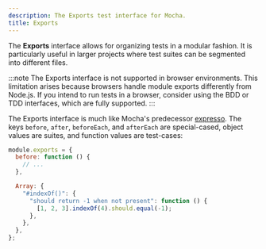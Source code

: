 ```yaml
---
description: The Exports test interface for Mocha.
title: Exports
---
```


The **Exports** interface allows for organizing tests in a modular fashion.
It is particularly useful in larger projects where test suites can be segmented into different files.

:::note
The Exports interface is not supported in browser environments.
This limitation arises because browsers handle module exports differently from Node.js.
If you intend to run tests in a browser, consider using the BDD or TDD interfaces, which are fully supported.
:::

The Exports interface is much like Mocha's predecessor [expresso](https://github.com/tj/expresso).
The keys `before`, `after`, `beforeEach`, and `afterEach` are special-cased, object values are suites, and function values are test-cases:

```js
module.exports = {
  before: function () {
    // ...
  },

  Array: {
    "#indexOf()": {
      "should return -1 when not present": function () {
        [1, 2, 3].indexOf(4).should.equal(-1);
      },
    },
  },
};
```
